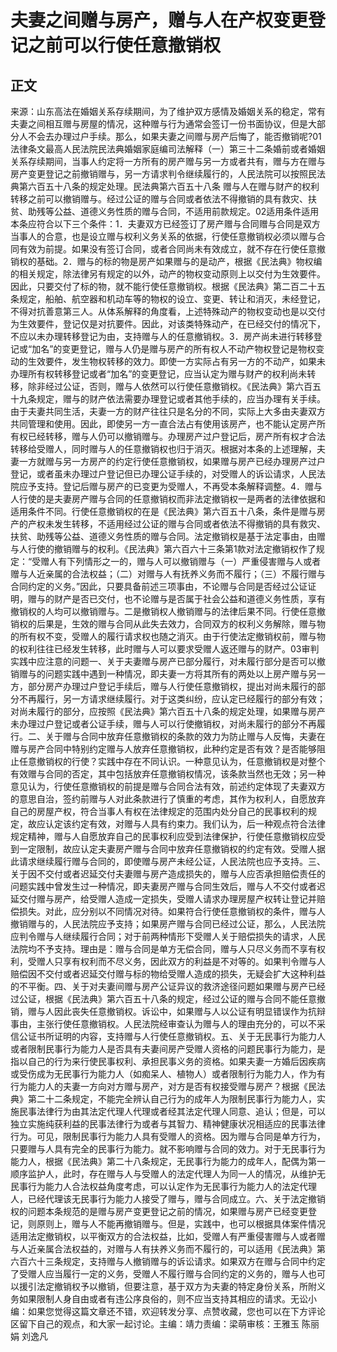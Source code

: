 # 夫妻之间赠与房产，赠与人在产权变更登记之前可以行使任意撤销权
## 正文
来源：山东高法在婚姻关系存续期间，为了维护双方感情及婚姻关系的稳定，常有夫妻之间相互赠与房屋的情况，这种赠与行为通常会签订一份书面协议，但是大部分人不会去办理过户手续。那么，如果夫妻之间赠与房产后悔了，能否撤销呢?01法律条文最高人民法院民法典婚姻家庭编司法解释（一）第三十二条婚前或者婚姻关系存续期间，当事人约定将一方所有的房产赠与另一方或者共有，赠与方在赠与房产变更登记之前撤销赠与，另一方请求判令继续履行的，人民法院可以按照民法典第六百五十八条的规定处理。民法典第六百五十八条 赠与人在赠与财产的权利转移之前可以撤销赠与。经过公证的赠与合同或者依法不得撤销的具有救灾、扶贫、助残等公益、道德义务性质的赠与合同，不适用前款规定。02适用条件适用本条应符合以下三个条件：1．夫妻双方已经签订了房产赠与合同赠与合同是双方当事人的合意，也是设立赠与权利义务关系的依据，行使任意撤销权必须以赠与合同有效为前提。如果没有签订合同，或者合同尚未有效成立，就不存在行使任意撤销权的基础。2．赠与的标的物是房产如果赠与的是动产，根据《民法典》物权编的相关规定，除法律另有规定的以外，动产的物权变动原则上以交付为生效要件。因此，只要交付了标的物，就不能行使任意撤销权。根据《民法典》第二百二十五条规定，船舶、航空器和机动车等的物权的设立、变更、转让和消灭，未经登记，不得对抗善意第三人。从体系解释的角度看，上述特殊动产的物权变动也是以交付为生效要件，登记仅是对抗要件。因此，对该类特殊动产，在已经交付的情况下，不应以未办理转移登记为由，支持赠与人的任意撤销权。3．房产尚未进行转移登记或“加名”的变更登记，赠与人仍是赠与房产的所有权人不动产物权登记是物权变动的生效要件，发生物权转移的效力。即使一方实际占有另一方的不动产，如果未办理所有权转移登记或者“加名”的变更登记，应当认定为赠与财产的权利尚未转移，除非经过公证，否则，赠与人依然可以行使任意撤销权。《民法典》第六百五十九条规定，赠与的财产依法需要办理登记或者其他手续的，应当办理有关手续。由于夫妻共同生活，夫妻一方的财产往往只是名分的不同，实际上大多由夫妻双方共同管理和使用。因此，即使另一方一直合法占有使用该房产，也不能认定房产所有权已经转移，赠与人仍可以撤销赠与。办理房产过户登记后，房产所有权才合法转移给受赠人，同时赠与人的任意撤销权也归于消灭。根据对本条的上述理解，夫妻一方就赠与另一方房产的约定行使任意撤销权，如果赠与房产已经办理房产过户登记，或者虽未办理过户登记但已办理公证手续的，对受赠人的诉讼请求，人民法院应予支持。登记后赠与房产的已变更为受赠人，不再受本条解释调整。4．赠与人行使的是夫妻房产赠与合同的任意撤销权而非法定撤销权一是两者的法律依据和适用条件不同。行使任意撤销权的在是《民法典》第六百五十八条，条件是赠与房产的产权未发生转移，不适用经过公证的赠与合同或者依法不得撤销的具有救灾、扶贫、助残等公益、道德义务性质的赠与合同。法定撤销权是基于法定事由，由赠与人行使的撤销赠与的权利。《民法典》第六百六十三条第1款对法定撤销权作了规定：“受赠人有下列情形之一的，赠与人可以撤销赠与（一）严重侵害赠与人或者赠与人近亲属的合法权益；（二）对赠与人有抚养义务而不履行；（三）不履行赠与合同约定的义务。”因此，只要具备前述三项事由，不论赠与合同是否经过公证证明，赠与的财产是否已交付，也不论赠与是否属于社会公益和道德义务性质，享有撤销权的人均可以撤销赠与。二是撤销权人撤销赠与的法律后果不同。行使任意撤销权的后果是，生效的赠与合同从此失去效力，合同双方的权利义务解除，赠与物的所有权不变，受赠人的履行请求权也随之消灭。由于行使法定撤销权前，赠与物的权利往往已经发生转移，此时赠与人可以要求受赠人返还赠与的财产。03审判实践中应注意的问题一、关于夫妻赠与房产已部分履行，对未履行部分是否可以撤销赠与的问题实践中遇到一种情况，即夫妻一方将其所有的两处以上房产赠与另一方，部分房产办理过户登记手续后，赠与人行使任意撤销权，提出对尚未履行的部分不再履行，另一方请求继续履行。对于这类纠纷，应认定已经履行的部分有效；对尚未履行的部分，应按照《民法典》第六百五十八条的规定处理，如果赠与房产未办理过户登记或者公证手续，赠与人可以行使撤销权，对尚未履行的部分不再履行。二、关于赠与合同中放弃任意撤销权的条款的效力为防止赠与人反悔，夫妻在赠与房产合同中特别约定赠与人放弃任意撤销权，此种约定是否有效？是否能够阻止任意撤销权的行使？实践中存在不同认识。一种意见认为，任意撤销权是对整个有效赠与合同的否定，其中包括放弃任意撤销权情况，该条款当然也无效；另一种意见认为，行使任意撤销权的前提是赠与合同合法有效，前述约定体现了夫妻双方的意思自治，签约前赠与人对此条款进行了慎重的考虑，其作为权利人，自愿放弃自己的房屋产权，符合当事人有权在法律规定的范围内处分自己的民事权利的规定，故应认定该约定有效，对赠与人具有约束力。我们认为，后一种观点符合法律规定精神，赠与人自愿放弃自己的民事权利应受到法律保护，行使任意撤销权应受到一定限制，故应认定夫妻房产赠与合同中放弃任意撤销权的约定有效。受赠人据此请求继续履行赠与合同的，即使赠与房产未经公证，人民法院也应予支持。三、关于因不交付或者迟延交付夫妻赠与房产造成损失的，赠与人应否承担赔偿责任的问题实践中曾发生过一种情况，即夫妻房产赠与合同生效后，赠与人不交付或者迟延交付赠与房产，给受赠人造成一定损失，受赠人请求办理房屋产权转让登记并赔偿损失。对此，应分别以不同情况对待。如果符合行使任意撤销权的条件，赠与人撤销赠与的，人民法院应予支持；如果房产赠与合同已经过公证，那么，人民法院应判令赠与人继续履行合同；对于前两种情形下受赠人关于赔偿损失的请求，人民法院均不予支持。理由是：赠与合同是单方无偿合同，赠与人只尽义务而不享有权利，受赠人只享有权利而不尽义务，因此双方的利益是不对等的。如果判令赠与人赔偿因不交付或者迟延交付赠与标的物给受赠人造成的损失，无疑会扩大这种利益的不平衡。四、关于对夫妻间赠与房产公证异议的救济途径问题如果赠与房产已经过公证，根据《民法典》第六百五十八条的规定，经过公证的赠与合同不能任意撤销，赠与人因此丧失任意撤销权。诉讼中，如果赠与人以公证有明显错误作为抗辩事由，主张行使任意撤销权。人民法院经审查认为赠与人的理由充分的，可以不采信公证书所证明的内容，支持赠与人行使任意撤销权。五、关于无民事行为能力人或者限制民事行为能力人是否具有夫妻间房产受赠人资格的问题民事行为能力，是指以自己的行为来行使民事权利、承担民事义务的资格。如果夫妻一方婚后因疾病或受伤成为无民事行为能力人（如痴呆人、植物人）或者限制行为能力人，作为有行为能力人的夫妻一方向对方赠与房产，对方是否有权接受赠与房产？根据《民法典》第二十二条规定，不能完全辨认自己行为的成年人为限制民事行为能力人，实施民事法律行为由其法定代理人代理或者经其法定代理人同意、追认；但是，可以独立实施纯获利益的民事法律行为或者与其智力、精神健康状况相适应的民事法律行为。可见，限制民事行为能力人具有受赠人的资格。因为赠与合同是单方行为，只要赠与人具有完全的民事行为能力。就不影响赠与合同的效力。对于无民事行为能力人，根据《民法典》第二十八条规定，无民事行为能力的成年人，配偶为第一顺序监护人，此时，存在赠与人与受赠人的法定代理人为同一人的情况，从维护无民事行为能力人合法权益角度考虑，可以认定作为无民事行为能力人的法定代理人，已经代理该无民事行为能力人接受了赠与，赠与合同成立。六、关于法定撤销权的问题本条规范的是赠与房产变更登记之前的情况，如果赠与房产已经变更登记，则原则上，赠与人不能再撤销赠与。但是，实践中，也可以根据具体案件情况适用法定撤销权，以平衡双方的合法权益，比如，受赠人有严重侵害赠与人或者赠与人近亲属合法权益的，对赠与人有扶养义务而不履行的，可以适用《民法典》第六百六十三条规定，支持赠与人撤销赠与的诉讼请求。如果双方在赠与合同中约定了受赠人应当履行一定的义务，受赠人不履行赠与合同约定的义务的，赠与人也可以援引法定撤销权予以撤销，但要注意，基于双方为夫妻的特定身份关系，所附义务如果限制人身自由或者有违公序良俗的，则不应当支持其相应的请求。无讼小编：如果您觉得这篇文章还不错，欢迎转发分享、点赞收藏，您也可以在下方评论区留下自己的观点，和大家一起讨论。主编：靖力责编：梁萌审核：王雅玉 陈丽娟 刘逸凡